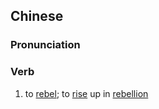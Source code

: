 {{also|播乱}}
==Chinese==
{{zh-forms|s=播乱}}

===Pronunciation===
{{zh-pron
|m=播luàn
|cat=v
}}

===Verb===
{{zh-verb}}

# {{lb|zh|archaic}} to [[rebel]]; to [[rise]] up in [[rebellion]]